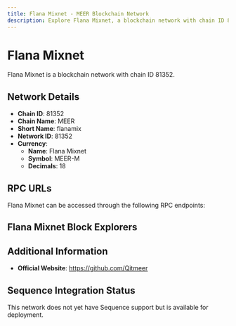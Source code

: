 ```yaml
--- 
title: Flana Mixnet - MEER Blockchain Network
description: Explore Flana Mixnet, a blockchain network with chain ID 81352. Learn about its native currency, Flana Mixnet, and how to interact with the network.
---
```


# Flana Mixnet

Flana Mixnet is a blockchain network with chain ID 81352.

## Network Details

- **Chain ID**: 81352
- **Chain Name**: MEER
- **Short Name**: flanamix
- **Network ID**: 81352
- **Currency**: 
  - **Name**: Flana Mixnet
  - **Symbol**: MEER-M
  - **Decimals**: 18

## RPC URLs

Flana Mixnet can be accessed through the following RPC endpoints:



## Flana Mixnet Block Explorers



## Additional Information

- **Official Website**: https://github.com/Qitmeer

## Sequence Integration Status

This network does not yet have Sequence support but is available for deployment.
